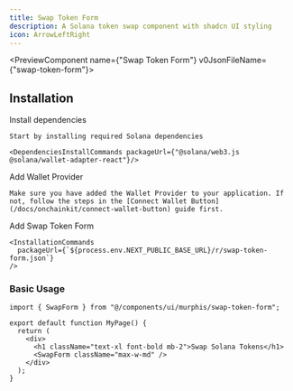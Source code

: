 ```yaml
---
title: Swap Token Form
description: A Solana token swap component with shadcn UI styling
icon: ArrowLeftRight
---
```


<PreviewComponent name={"Swap Token Form"} v0JsonFileName={"swap-token-form"}>
  <SwapForm className="max-w-md" />
</PreviewComponent>

## Installation

<Steps>
  <Step>
    Install dependencies

    Start by installing required Solana dependencies

    <DependenciesInstallCommands packageUrl={"@solana/web3.js @solana/wallet-adapter-react"}/>

  </Step>

  <Step>
    Add Wallet Provider

    Make sure you have added the Wallet Provider to your application. If not, follow the steps in the [Connect Wallet Button](/docs/onchainkit/connect-wallet-button) guide first.

  </Step>

  <Step>
    Add Swap Token Form

    <InstallationCommands
      packageUrl={`${process.env.NEXT_PUBLIC_BASE_URL}/r/swap-token-form.json`}
    />

  </Step>
</Steps>

### Basic Usage

```tsx
import { SwapForm } from "@/components/ui/murphis/swap-token-form";
```

```tsx
export default function MyPage() {
  return (
    <div>
      <h1 className="text-xl font-bold mb-2">Swap Solana Tokens</h1>
      <SwapForm className="max-w-md" />
    </div>
  );
}
```
